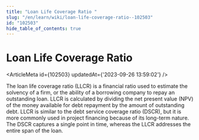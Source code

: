 ```yaml
---
title: "Loan Life Coverage Ratio "
slug: "/en/learn/wiki/loan-life-coverage-ratio--102503"
id: "102503"
hide_table_of_contents: true
---
```



# Loan Life Coverage Ratio 

<ArticleMeta id={102503} updatedAt={'2023-09-26 13:59:02'} />
<div className='border-solid border-b border-t-0 my-4 border-[var(--ifm-color-gray-300)]' />

The loan life coverage ratio (LLCR) is a financial ratio used to estimate the solvency of a firm, or the ability of a borrowing company to repay an outstanding loan. LLCR is calculated by dividing the net present value (NPV) of the money available for debt repayment by the amount of outstanding debt. LLCR is similar to the debt service coverage ratio (DSCR), but it is more commonly used in project financing because of its long-term nature. The DSCR captures a single point in time, whereas the LLCR addresses the entire span of the loan.
